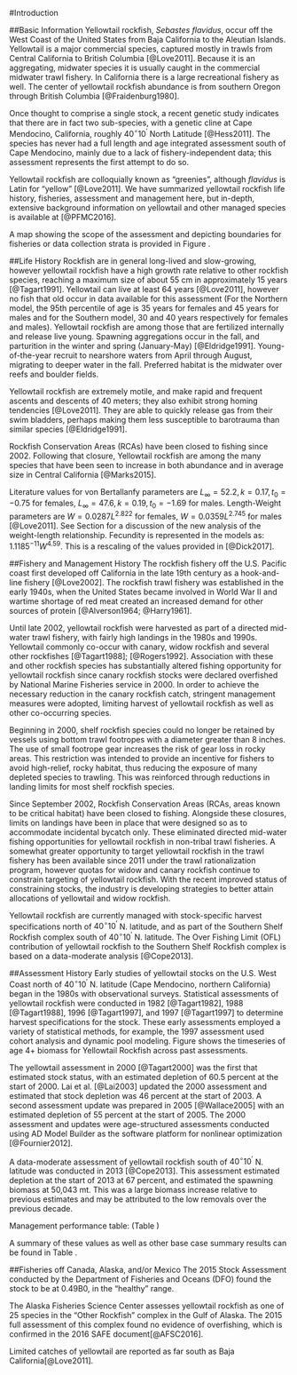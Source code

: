 <!-- ***********INTRODUCTION SECTION*************************************** -->

#Introduction

##Basic Information
Yellowtail rockfish, *Sebastes flavidus*, occur off the West Coast of the United States from Baja California to the Aleutian Islands.  Yellowtail is a major commercial species, captured mostly in trawls from Central California to British Columbia [@Love2011].  Because it is an aggregating, midwater species it is usually caught in the commercial midwater trawl fishery. In California there is a large recreational fishery as well. The center of yellowtail rockfish abundance is from southern Oregon through British Columbia [@Fraidenburg1980].  

Once thought to comprise a single stock, a recent genetic study indicates that there are in fact two sub-species, with a genetic cline at Cape Mendocino, California, roughly  $40^\circ 10^\prime$ North Latitude [@Hess2011].  The species has never had a full length and age integrated assessment south of Cape Mendocino, mainly due to a lack of fishery-independent data; this assessment represents the first attempt to do so.

Yellowtail rockfish are colloquially known as "greenies", although *flavidus* is Latin for "yellow" [@Love2011].  We have summarized yellowtail rockfish life history, fisheries, assessment and management here, but in-depth, extensive background information on yellowtail and other managed species is available at [@PFMC2016].  

A map showing the scope of the assessment and depicting boundaries for fisheries or data collection strata is provided in Figure \ref{fig:assess_region_map}.

##Life History
Rockfish are in general long-lived and slow-growing, however yellowtail rockfish have a high growth rate relative to other rockfish species, reaching a maximum size of about 55 cm in approximately 15 years [@Tagart1991].  Yellowtail can live at least 64 years [@Love2011], however no fish that old occur in data available for this assessment (For the Northern model, the 95th percentile of age is 35 years for females and 45 years for males and for the Southern model, 30 and 40 years respectively for females and males).  Yellowtail rockfish are among those that are fertilized internally and release live young.  Spawning aggregations occur in the fall, and parturition in the winter and spring (January-May) [@Eldridge1991].  Young-of-the-year recruit to nearshore waters from April through August, migrating to deeper water in the fall.  Preferred habitat is the midwater over reefs and boulder fields.  

Yellowtail rockfish are extremely motile, and make rapid and frequent ascents and descents of 40 meters; they also exhibit strong homing tendencies [@Love2011].  They are able to quickly release gas from their swim bladders, perhaps making them less susceptible to barotrauma than similar species [@Eldridge1991].  

Rockfish Conservation Areas (RCAs) have been closed to fishing since 2002.  Following that closure, Yellowtail rockfish are among the many species that have been seen to increase in both abundance and in average size in Central California  [@Marks2015].

Literature values for von Bertallanfy parameters are $L_\infty = 52.2, k = 0.17, t_0 = -0.75$ for females, $L_\infty = 47.6, k=0.19, t_0 = -1.69$ for males.  Length-Weight parameters are $W = 0.0287L^{2.822}$ for females, $W = 0.0359L^{2.745}$ for males [@Love2011].  See Section \ref{bio-params} for a discussion of the new analysis of the weight-length relationship.  Fecundity is represented in the models as:  $1.1185^{-11}W^{4.59}$.  This is a rescaling of the values provided in [@Dick2017].

##Fishery and Management History
The rockfish fishery off the U.S. Pacific coast first developed off California in the late 19th century as a hook-and-line fishery [@Love2002].  The rockfish trawl fishery was established in the early 1940s, when the United States became involved in World War II and wartime shortage of red meat created an increased demand for other sources of protein [@Alverson1964; @Harry1961].

Until late 2002, yellowtail rockfish were harvested as part of a directed mid-water trawl fishery, with fairly high landings in the 1980s and 1990s.  Yellowtail commonly co-occur with canary, widow rockfish and several other rockfishes [@Tagart1988]; [@Rogers1992]. Association with these and other rockfish species has substantially altered fishing opportunity for yellowtail rockfish since canary rockfish stocks were declared overfished by National Marine Fisheries service in 2000. In order to achieve the necessary reduction in the canary rockfish catch, stringent management measures were adopted, limiting harvest of yellowtail rockfish as well as other co-occurring species.

Beginning in 2000, shelf rockfish species could no longer be retained by vessels using bottom trawl footropes with a diameter greater than 8 inches. The use of small footrope gear increases the risk of gear loss in rocky areas. This restriction was intended to provide an incentive for fishers to avoid high-relief, rocky habitat, thus reducing the exposure of many depleted species to trawling. This was reinforced through reductions in landing limits for most shelf rockfish species.

Since September 2002, Rockfish Conservation Areas (RCAs, areas known to be critical habitat) have been closed to fishing.  Alongside these closures, limits on landings have been in place that were designed so as to accommodate incidental bycatch only.  These eliminated directed mid-water fishing opportunities for yellowtail rockfish in non-tribal trawl fisheries. A somewhat greater opportunity to target yellowtail rockfish in the trawl fishery has been available since 2011 under the trawl rationalization program, however quotas for widow and canary rockfish continue to constrain targeting of yellowtail rockfish.  With the recent improved status of constraining stocks, the industry is developing strategies to better attain allocations of yellowtail and widow rockfish. 

Yellowtail rockfish are currently managed with stock-specific harvest specifications north of $40^\circ 10^\prime$ N. latitude, and as part of the Southern Shelf Rockfish complex south of $40^\circ 10^\prime$ N. latitude. The Over Fishing Limit (OFL) contribution of yellowtail rockfish to the Southern Shelf Rockfish complex is based on a data-moderate analysis [@Cope2013].

##Assessment History
Early studies of yellowtail stocks on the U.S. West Coast north of  $40^\circ 10^\prime$ N. latitude (Cape Mendocino, northern California) began in the 1980s with observational surveys.  Statistical assessments of yellowtail rockfish  were conducted in 1982 [@Tagart1982], 1988 [@Tagart1988], 1996 [@Tagart1997], and 1997 [@Tagart1997] to determine harvest specifications for the stock. These early assessments employed a variety of statistical methods, for example, the 1997 assessment used cohort analysis and dynamic pool modeling.  Figure \ref{fig:assessment_history}shows the timeseries of age 4+ biomass for Yellowtail Rockfish across past assessments.

The yellowtail assessment in 2000 [@Tagart2000] was the first that estimated stock status, with an estimated depletion of 60.5 percent at the start of 2000. Lai et al. [@Lai2003] updated the 2000 assessment and estimated that stock depletion was 46 percent at the start of 2003. A second assessment update was prepared in 2005 [@Wallace2005] with an estimated depletion of 55 percent at the start of 2005.  The 2000 assessment and updates were age-structured assessments conducted using AD Model Builder as the software platform for nonlinear optimization [@Fournier2012].

A data-moderate assessment of yellowtail rockfish south of $40^\circ 10^\prime$ N. latitude was conducted in 2013 [@Cope2013]. This assessment estimated depletion at the start of 2013 at 67 percent, and estimated the spawning biomass at 50,043 mt. This was a large biomass increase relative to previous estimates and may be attributed to the low removals over the previous decade.


\hl{Include: Management performance tables comparing 
Overfishing Limit (OFL), Annual Catch Limit (ACL), Harvest Guideline (HG) 
[CPS only], landings, and catch (i.e., landings plus discard) for each area and year.}


Management performance table: (Table \ref{tab:mnmgt_perform})  

A summary of these values as well as other base case summary results can be found 
in Table \ref{tab:base_summary}.


##Fisheries off Canada, Alaska, and/or Mexico
The 2015 Stock Assessment conducted by the Department of Fisheries and Oceans (DFO) found the stock to be at 0.49B0, in the "healthy" range.

The Alaska Fisheries Science Center assesses yellowtail rockfish as one of 25 species in the "Other Rockfish" complex in the Gulf of Alaska.  The 2015 full assessment of this complex found no evidence of overfishing, which is confirmed in the 2016 SAFE document[@AFSC2016].

Limited catches of yellowtail are reported as far south as Baja California[@Love2011].

